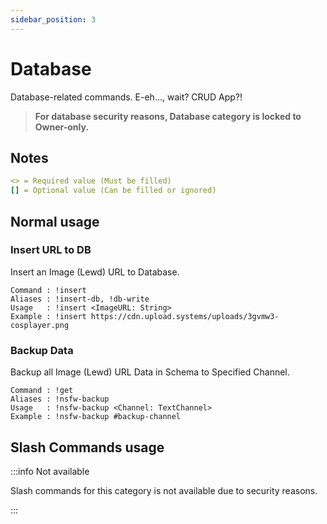 ```yaml
---
sidebar_position: 3
---
```


# Database

Database-related commands. E-eh..., wait? CRUD App?!

> **For database security reasons, Database category is locked to Owner-only.**

## Notes

```yml
<> = Required value (Must be filled)
[] = Optional value (Can be filled or ignored)
```

## Normal usage

### Insert URL to DB

Insert an Image (Lewd) URL to Database.

```tsx
Command : !insert
Aliases : !insert-db, !db-write
Usage   : !insert <ImageURL: String>
Example : !insert https://cdn.upload.systems/uploads/3gvmw3-cosplayer.png
```

### Backup Data

Backup all Image (Lewd) URL Data in Schema to Specified Channel.

```tsx
Command : !get
Aliases : !nsfw-backup
Usage   : !nsfw-backup <Channel: TextChannel>
Example : !nsfw-backup #backup-channel
```

## Slash Commands usage

:::info Not available

Slash commands for this category is not available due to security reasons.

:::
